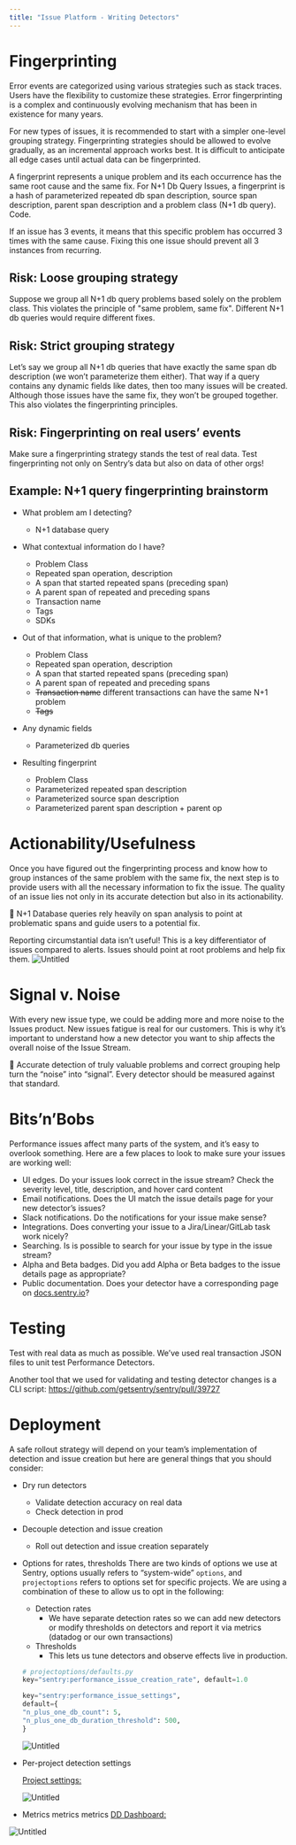 ```yaml
---
title: "Issue Platform - Writing Detectors"
---
```


# Fingerprinting

Error events are categorized using various strategies such as stack traces. Users have the flexibility to customize these strategies. Error fingerprinting is a complex and continuously evolving mechanism that has been in existence for many years.

For new types of issues, it is recommended to start with a simpler one-level grouping strategy. Fingerprinting strategies should be allowed to evolve gradually, as an incremental approach works best. It is difficult to anticipate all edge cases until actual data can be fingerprinted.

<aside>
    A fingerprint represents a unique problem and its each occurrence has the same root cause and the same fix. For N+1 Db Query Issues, a fingerprint is a hash of parameterized repeated db span description, source span description, parent span description and a problem class (N+1 db query). <Link to="https://github.com/getsentry/sentry/blob/master/src/sentry/utils/performance_issues/detectors/n_plus_one_db_span_detector.py#L253-L258">Code</Link>.
</aside>

If an issue has 3 events, it means that this specific problem has occurred 3 times with the same cause. Fixing this one issue should prevent all 3 instances from recurring.

## Risk: Loose grouping strategy

Suppose we group all N+1 db query problems based solely on the problem class. This violates the principle of "same problem, same fix". Different N+1 db queries would require different fixes.

## Risk: Strict grouping strategy

Let’s say we group all N+1 db queries that have exactly the same span db description (we won’t parameterize them either). That way if a query contains any dynamic fields like dates, then too many issues will be created. Although those issues have the same fix, they won’t be grouped together. This also violates the fingerprinting principles.

## Risk: Fingerprinting on real users’ events

Make sure a fingerprinting strategy stands the test of real data. Test fingerprinting not only on Sentry’s data but also on data of other orgs!

## Example: N+1 query fingerprinting brainstorm

- What problem am I detecting?
   - N+1 database query

- What contextual information do I have?
    - Problem Class
    - Repeated span operation, description
    - A span that started repeated spans (preceding span)
    - A parent span of repeated and preceding spans
    - Transaction name
    - Tags
    - SDKs

- Out of that information, what is unique to the problem?
    - Problem Class
    - Repeated span operation, description
    - A span that started repeated spans (preceding span)
    - A parent span of repeated and preceding spans
    - ~~Transaction name~~ different transactions can have the same N+1 problem
    - ~~Tags~~

- Any dynamic fields
    - Parameterized db queries

- Resulting fingerprint
    - Problem Class
    - Parameterized repeated span description
    - Parameterized source span description
    - Parameterized parent span description + parent op

# Actionability/Usefulness

Once you have figured out the fingerprinting process and know how to group instances of the same problem with the same fix, the next step is to provide users with all the necessary information to fix the issue. The quality of an issue lies not only in its accurate detection but also in its actionability.

<aside>
📌 N+1 Database queries rely heavily on span analysis to point at problematic spans and guide users to a potential fix.

</aside>

Reporting circumstantial data isn’t useful! This is a key differentiator of issues compared to alerts. Issues should point at root problems and help fix them.
![Untitled](img/issuePlatformFingerprinting01.jpg)

# Signal v. Noise

With every new issue type, we could be adding more and more noise to the Issues product. New issues fatigue is real for our customers. This is why it’s important to understand how a new detector you want to ship affects the overall noise of the Issue Stream.

<aside>
📌 Accurate detection of truly valuable problems and correct grouping help turn the “noise” into “signal”. Every detector should be measured against that standard.

</aside>

# Bits’n’Bobs

Performance issues affect many parts of the system, and it’s easy to overlook something. Here are a few places to look to make sure your issues are working well:

- UI edges. Do your issues look correct in the issue stream? Check the severity level, title, description, and hover card content
- Email notifications. Does the UI match the issue details page for your new detector’s issues?
- Slack notifications. Do the notifications for your issue make sense?
- Integrations. Does converting your issue to a Jira/Linear/GitLab task work nicely?
- Searching. Is is possible to search for your issue by type in the issue stream?
- Alpha and Beta badges.  Did you add Alpha or Beta badges to the issue details page as appropriate?
- Public documentation. Does your detector have a corresponding page on [docs.sentry.io](https://docs.sentry.io)?

# Testing

Test with real data as much as possible. We’ve used real transaction JSON files to unit test Performance Detectors.

Another tool that we used for validating and testing detector changes is a CLI script: https://github.com/getsentry/sentry/pull/39727

# Deployment

A safe rollout strategy will depend on your team’s implementation of detection and issue creation but here are general things that you should consider:

- Dry run detectors
    - Validate detection accuracy on real data
    - Check detection in prod
- Decouple detection and issue creation
    - Roll out detection and issue creation separately
- Options for rates, thresholds
    There are two kinds of options we use at Sentry, options usually refers to “system-wide” `options`, and `projectoptions` refers to options set for specific projects. We are using a combination of these to allow us to opt in the following:

    - Detection rates
        - We have separate detection rates so we can add new detectors or modify thresholds on detectors and report it via metrics (datadog or our own transactions)
    - Thresholds
        - This lets us tune detectors and observe effects live in production.

    ```python
    # projectoptions/defaults.py
    key="sentry:performance_issue_creation_rate", default=1.0

    key="sentry:performance_issue_settings",
    default={
    "n_plus_one_db_count": 5,
    "n_plus_one_db_duration_threshold": 500,
    }
    ```
    ![Untitled](img/issuePlatformFingerprinting02.png)

- Per-project detection settings

    [Project settings:](https://sentry.io/settings/sentry/projects/sentry/performance/)

    ![Untitled](img/issuePlatformFingerprinting03.png)

- Metrics metrics metrics
[DD Dashboard:](https://app.datadoghq.com/dashboard/dfv-k8u-cxm/performance-issues?from_ts=1670859678260&to_ts=1670860578260&live=true)

![Untitled](img/issuePlatformFingerprinting04.png)